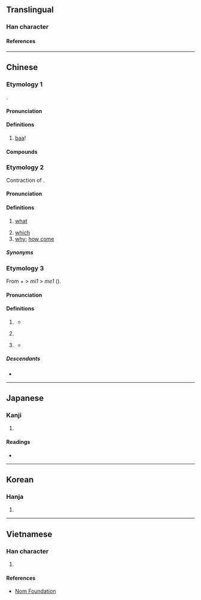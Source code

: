 {{also|羋|哶}}
{{character info}}
==Translingual==

===Han character===
{{Han char|rn=30|rad=口|as=06|sn=9|four=68051|canj=RTQ|ids=⿰口羊}}

====References====
{{Han ref|kx=0186.130|dkj=03540|dj=0405.340|hdz=10622.050|uh=54A9}}

----

==Chinese==

===Etymology 1===
{{zh-forms|alt=羋,𠴟,哶}}
{{onomatopoeic|zh}}.

====Pronunciation====
{{zh-pron
|m=miē
|c=me1
|mn=xm,qz:me/qz,tw:meh/qz:me̍h/xm:mia
|mn_note=Xiamen: me - vernacular; mia - literary
|mn-t=mêh8/mêh4
|ca=LL-Q9186-Justinrleung-咩.wav
|cat=intj
}}

====Definitions====
{{zh-hanzi}}

# [[baa]]! {{gloss|the bleating of a sheep}}

====Compounds====
{{zh-der|羊咩}}

===Etymology 2===
{{zh-forms}}
Contraction of {{zh-l|乜嘢}}.

====Pronunciation====
{{zh-pron
|c=me1
|ca=LL-Q9186-Justinrleung-咩.wav
|cat=pron
}}

====Definitions====
{{zh-hanzi}} {{tlb|zh|Cantonese}}

# [[what]]
#: {{zh-x|你 叫 咩 名 呀？|What's your name?|C}}
#: {{zh-x|欸{e1}！喺度 諗 緊 咩 呀？|Hey, so '''what''' are you thinking about?|C|ref={{lw|zh|陳慧嫻}}, {{lw|zh|紅茶館_(歌曲)|紅茶館}}}}
#: {{zh-x|咩 呀？|'''What''' do you want?/'''What''' is it?|C}}
#: {{zh-x|美國 餐 有 咩 好食 啫。|What's so good about American food anyway?|C}}
#: {{zh-x|冇 咩 好睇|not worth seeing|C}}
#: {{zh-x|冇癮\冇 咩 冇癮\癮|uninteresting|C}}
# [[which]]
# [[why]]; [[how come]]

=====Synonyms=====
{{zh-dial|什麼}}
{{zh-dial|為什麼}}

===Etymology 3===
{{zh-forms}}
From {{zh-l|唔|m4|not}} + {{zh-l|呢|ni1|interrogative particle}} > ''mi1'' > ''me1'' ({{zh-ref|Yiu, 2021}}).

====Pronunciation====
{{zh-pron
|c=me1
|ca=LL-Q9186-Justinrleung-咩.wav
|cat=part
}}

====Definitions====
{{zh-hanzi}} {{tlb|zh|Cantonese}}

# {{lb|zh|obsolete}} {{n-g|A sentence-final [[particle]] used to make unbiased yes/no questions.}}
#* {{zh-x|佢 係 即刻{hak1} 答 你 咩|Did he tell you immediately?|C|ref='''1874''', Nicholas B. Dennys, ''A Handbook of the Canton Vernacular of the Chinese Language'', page 113}}
# {{n-g|A sentence-final [[particle]] used to make yes/no questions, often with a doubtful or surprising tone.}}
#: {{zh-x|你 一陣 出街 咩？冇 聽 你 講 過 嘅{ge2}。|You're going out later? I didn't hear you mention that.|C}}
# {{n-g|A sentence-final [[particle]] used in yes/no rhetorical questions to express negation.}}
#: {{zh-x|咁 多 功課，咁 快 做 得 完 咩？|There's so much homework. Can it be done that quickly?|C}}
#* {{zh-x|若 論{leon6} 死者 復{fuk6}生{sang1}、你 未 讀 過 摩西 荆棘 篇 所 載{zoi3} 咩、卽[即]係 眞神 對 摩西 話、我 係 亞伯拉{laai1}罕 嘅 神、以撒 嘅 神、雅{ngaa5}各 嘅 神。|And as touching the dead, that they rise: have ye not read in the book of Moses, how in the bush God spake unto him, saying, I am the God of Abraham, and the God of Isaac, and the God of Jacob?|C|ref='''1872''', {{lang|zh|《馬可傳福音書（廣東土白）》}} (The Gospel of Mark: Cantonese Vernacular) [http://database.shss.ust.hk/5dialects/pg/40065542.png 12:26]}}

=====Descendants=====
* {{desc|en|meh#Etymology 2|bor=1}}

----

==Japanese==

===Kanji===
{{ja-kanji|grade=|rs=口06}}

# {{rfdef|ja|sort=口06}}

====Readings====
* {{ja-readings|on=び, み|kun=}}

----

==Korean==

===Hanja===
{{ko-hanja|hangeul=미|rv=mi|mr=mi}}

# {{rfdef|ko|sort=口06}}

----

==Vietnamese==

===Han character===
{{vi-readings|rs=口06|reading=mã, me}}

# {{rfdef|vi|sort=口06}}

====References====
* [http://nomfoundation.org/common/nom_details.php?codepoint=54A9 Nom Foundation]
